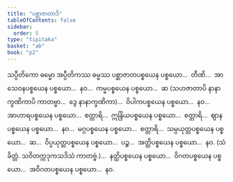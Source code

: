 ```yaml
---
title: "ပစ္ဆာဇာတာဒိ"
tableOfContents: false
sidebar:
  order: 5
type: "tipitaka"
basket: "ab"
book: "p2"
---
```



<DynamicBreadcrumb />

<Division number="162" book="p2" e="ch" v="38" p="430">

<Paragraph number="4430" book="p2">
သပ္ပီတိကော ဓမ္မော အပ္ပီတိကဿ ဓမ္မဿ ပစ္ဆာဇာတပစ္စယေန ပစ္စယော…  တီဏိ…  အာသေဝနပစ္စယေန ပစ္စယော…  နဝ…  ကမ္မပစ္စယေန ပစ္စယော…  ဆ (သဟဇာတာပိ နာနာက္ခဏိကာပိ ကာတဗ္ဗာ…  ဒွေ နာနာက္ခဏိကာ)…  ဝိပါကပစ္စယေန ပစ္စယော…  နဝ…  အာဟာရပစ္စယေန ပစ္စယော…  စတ္တာရိ…  ဣန္ဒြိယပစ္စယေန ပစ္စယော…  စတ္တာရိ…  ဈာနပစ္စယေန ပစ္စယော…  နဝ…  မဂ္ဂပစ္စယေန ပစ္စယော…  စတ္တာရိ…  သမ္ပယုတ္တပစ္စယေန ပစ္စယော…  ဆ…  ဝိပ္ပယုတ္တပစ္စယေန ပစ္စယော…  ပဉ္စ…  အတ္ထိပစ္စယေန ပစ္စယော…  နဝ. (သံခိတ္တံ. သဝိတက္ကဒုကသဒိသံ ကာတဗ္ဗံ.)…  နတ္ထိပစ္စယေန ပစ္စယော…  ဝိဂတပစ္စယေန ပစ္စယော…  အဝိဂတပစ္စယေန ပစ္စယော…  နဝ.
</Paragraph>
</Division>